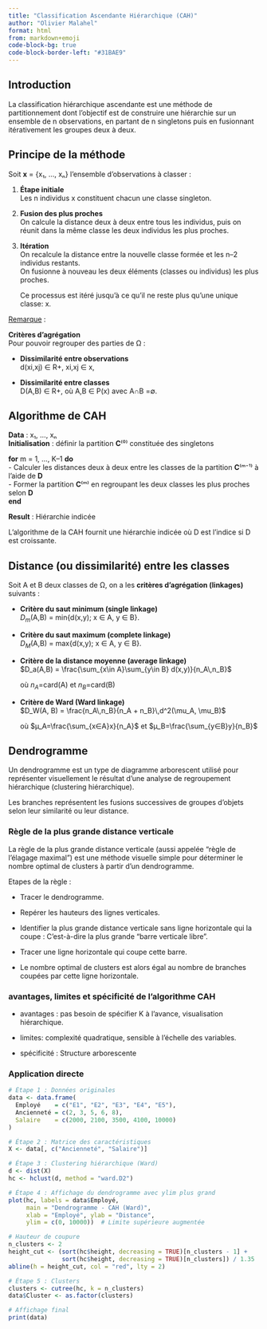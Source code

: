 ```yaml
---
title: "Classification Ascendante Hiérarchique (CAH)"
author: "Olivier Malahel"
format: html
from: markdown+emoji
code-block-bg: true
code-block-border-left: "#31BAE9"
---
```

## Introduction {.unnumbered}

La classification hiérarchique ascendante est une méthode de partitionnement dont l’objectif est de construire une hiérarchie sur un ensemble de n observations, en partant de n singletons puis en fusionnant itérativement les groupes deux à deux.  

## Principe de la méthode 

Soit **x** = {x₁, …, xₙ} l’ensemble d’observations à classer :

1. **Étape initiale**  
   Les n individus x constituent chacun une classe singleton.

2. **Fusion des plus proches**  
   On calcule la distance deux à deux entre tous les individus, puis on réunit dans la même classe les deux individus les plus proches.

3. **Itération**  
   On recalcule la distance entre la nouvelle classe formée et les n–2 individus restants.  
   On fusionne à nouveau les deux éléments (classes ou individus) les plus proches.

   Ce processus est itéré jusqu’à ce qu’il ne reste plus qu’une unique classe: x.

<u>Remarque</u> : 


**Critères d’agrégation**  
Pour pouvoir regrouper des parties de Ω :

- **Dissimilarité entre observations**  
d(xi,xj) ∈ R+, xi,xj ∈ x,

- **Dissimilarité entre classes**  
D(A,B) ∈ R+, où A,B ∈ P(x) avec A∩B =∅.

## Algorithme de CAH

**Data** : x₁, …, xₙ  
**Initialisation** : définir la partition **C**⁽⁰⁾ constituée des singletons  

**for** m = 1, …, K–1 **do**  
  - Calculer les distances deux à deux entre les classes de la partition **C**⁽ᵐ⁻¹⁾ à l’aide de **D**  
  - Former la partition **C**⁽ᵐ⁾ en regroupant les deux classes les plus proches selon **D**  
**end**  

**Result** : Hiérarchie indicée  

L’algorithme de la CAH fournit une hiérarchie indicée où D est l’indice si D
 est croissante.

## Distance (ou dissimilarité) entre les classes 

Soit A et B deux classes de Ω, on a les **critères d’agrégation (linkages)** suivants :

- **Critère du saut minimum (single linkage)**  
    $D_m$(A,B) = min{d(x,y); x ∈ A, y ∈ B}.

- **Critère du saut maximum (complete linkage)**  
    $D_M$(A,B) = max{d(x,y); x ∈ A, y ∈ B}.

- **Critère de la distance moyenne (average linkage)**  
    $D_a(A,B) = \frac{\sum_{x\in A}\sum_{y\in B} d(x,y)}{n_A\,n_B}$


    où $n_A$=card(A) et $n_B$=card(B)

- **Critère de Ward (Ward linkage)**  
    $D_W(A, B) = \frac{n_A\,n_B}{n_A + n_B}\,d^2(\mu_A, \mu_B)$


    où $µ_A=\frac{\sum_{x∈A}x}{n_A}$ et $µ_B=\frac{\sum_{y∈B}y}{n_B}$

## Dendrogramme

Un dendrogramme est un type de diagramme arborescent utilisé pour représenter visuellement le résultat d’une analyse de regroupement hiérarchique (clustering hiérarchique). 

Les branches représentent les fusions successives de groupes d’objets selon leur similarité ou leur distance.

### Règle de la plus grande distance verticale

La règle de la plus grande distance verticale (aussi appelée "règle de l'élagage maximal") est une méthode visuelle simple pour déterminer le nombre optimal de clusters à partir d’un dendrogramme.

Etapes de la règle : 

- Tracer le dendrogramme.

- Repérer les hauteurs des lignes verticales.

- Identifier la plus grande distance verticale sans ligne horizontale qui la coupe : C’est-à-dire la plus grande "barre verticale libre".

- Tracer une ligne horizontale qui coupe cette barre.

- Le nombre optimal de clusters est alors égal au nombre de branches coupées par cette ligne horizontale.

### avantages, limites et spécificité de l'algorithme CAH

- avantages : pas besoin de spécifier K à l’avance, visualisation hiérarchique.

- limites: complexité quadratique, sensible à l’échelle des variables.

- spécificité : Structure arborescente 


### Application directe
```R
# Étape 1 : Données originales
data <- data.frame(
  Employé    = c("E1", "E2", "E3", "E4", "E5"),
  Ancienneté = c(2, 3, 5, 6, 8),
  Salaire    = c(2000, 2100, 3500, 4100, 10000)
)

# Étape 2 : Matrice des caractéristiques
X <- data[, c("Ancienneté", "Salaire")]

# Étape 3 : Clustering hiérarchique (Ward)
d <- dist(X)
hc <- hclust(d, method = "ward.D2")

# Étape 4 : Affichage du dendrogramme avec ylim plus grand
plot(hc, labels = data$Employé,
     main = "Dendrogramme - CAH (Ward)",
     xlab = "Employé", ylab = "Distance",
     ylim = c(0, 10000))  # Limite supérieure augmentée

# Hauteur de coupure
n_clusters <- 2
height_cut <- (sort(hc$height, decreasing = TRUE)[n_clusters - 1] +
               sort(hc$height, decreasing = TRUE)[n_clusters]) / 1.35
abline(h = height_cut, col = "red", lty = 2)

# Étape 5 : Clusters
clusters <- cutree(hc, k = n_clusters)
data$Cluster <- as.factor(clusters)

# Affichage final
print(data)
```


